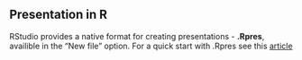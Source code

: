 ## Presentation in R

RStudio provides a native format for creating presentations - **.Rpres**, availible in the "New file" option. For a quick start with .Rpres see this [article](https://support.rstudio.com/hc/en-us/articles/200486468-Authoring-R-Presentations)